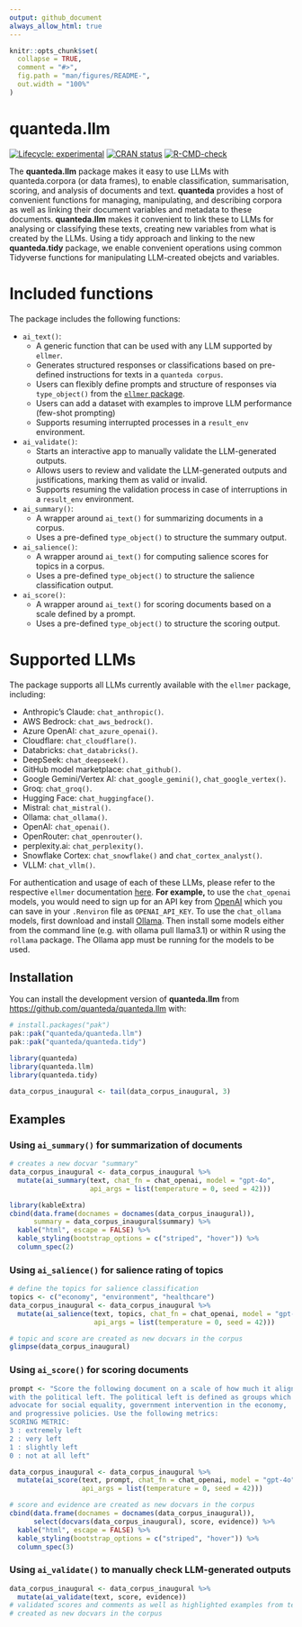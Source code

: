 ```yaml
---
output: github_document
always_allow_html: true
---
```


<!-- README.md is generated from README.Rmd. Please edit that file -->

```r
knitr::opts_chunk$set(
  collapse = TRUE,
  comment = "#>",
  fig.path = "man/figures/README-",
  out.width = "100%"
)
```

# quanteda.llm

<!-- badges: start -->
[![Lifecycle: experimental](https://img.shields.io/badge/lifecycle-experimental-orange.svg)](https://lifecycle.r-lib.org/articles/stages.html#experimental)
[![CRAN status](https://www.r-pkg.org/badges/version/quanteda.llm)](https://CRAN.R-project.org/package=quanteda.llm)
[![R-CMD-check](https://github.com/quanteda/quanteda.llm/actions/workflows/R-CMD-check.yaml/badge.svg)](https://github.com/quanteda/quanteda.llm/actions/workflows/R-CMD-check.yaml)
<!-- badges: end -->

The **quanteda.llm** package makes it easy to use LLMs with quanteda.corpora (or data frames), to enable classification, summarisation, scoring, and analysis of documents and text. **quanteda** provides a host of convenient functions for managing, manipulating, and describing corpora as well as linking their document variables and metadata to these documents.  **quanteda.llm** makes it convenient to link these to LLMs for analysing or classifying these texts, creating new variables from what is created by the LLMs. Using a tidy approach and linking to the new **quanteda.tidy** package, we enable convenient operations using common Tidyverse functions for manipulating LLM-created obejcts and variables.

# Included functions

The package includes the following functions:

- `ai_text()`: 
  - A generic function that can be used with any LLM supported by
`ellmer`.
  - Generates structured responses or classifications based on pre-defined instructions
for texts in a `quanteda corpus`. 
  - Users can flexibly define prompts and structure of responses via 
  `type_object()` from the [`ellmer` package](https://ellmer.tidyverse.org/articles/structured-data.html).
  - Users can add a dataset with examples to improve LLM performance (few-shot prompting)
  - Supports resuming interrupted processes in a `result_env` environment.
  
- `ai_validate()`: 
  - Starts an interactive app to manually validate the
  LLM-generated outputs.
  - Allows users to review and validate the LLM-generated outputs and justifications, marking them as valid or invalid.
  - Supports resuming the validation process in case of interruptions in a `result_env` environment.
  
- `ai_summary()`:
  - A wrapper around `ai_text()` for summarizing documents in a corpus.
  - Uses a pre-defined `type_object()` to structure the summary output.
  
- `ai_salience()`:
  - A wrapper around `ai_text()` for computing salience scores for topics in a corpus.
  - Uses a pre-defined `type_object()` to structure the salience classification output.
  
- `ai_score()`:
  - A wrapper around `ai_text()` for scoring documents based on a scale defined by a prompt.
  - Uses a pre-defined `type_object()` to structure the scoring output.

# Supported LLMs

The package supports all LLMs currently available with the `ellmer`
package, including:

- Anthropic’s Claude: `chat_anthropic()`.
- AWS Bedrock: `chat_aws_bedrock()`.
- Azure OpenAI: `chat_azure_openai()`.
- Cloudflare: `chat_cloudflare()`.
- Databricks: `chat_databricks()`.
- DeepSeek: `chat_deepseek()`.
- GitHub model marketplace: `chat_github()`.
- Google Gemini/Vertex AI: `chat_google_gemini()`,
  `chat_google_vertex()`.
- Groq: `chat_groq()`.
- Hugging Face: `chat_huggingface()`.
- Mistral: `chat_mistral()`.
- Ollama: `chat_ollama()`.
- OpenAI: `chat_openai()`.
- OpenRouter: `chat_openrouter()`.
- perplexity.ai: `chat_perplexity()`.
- Snowflake Cortex: `chat_snowflake()` and `chat_cortex_analyst()`.
- VLLM: `chat_vllm()`.

For authentication and usage of each of these LLMs, please refer to the
respective `ellmer` documentation
[here](https://ellmer.tidyverse.org/reference/index.html). **For
example,** to use the `chat_openai` models, you would need to sign up for an
API key from [OpenAI](https://platform.openai.com/playground/prompts) which you can save in your `.Renviron` file as
`OPENAI_API_KEY`. To use the `chat_ollama` models, first download and install
[Ollama](https://ollama.com/). Then install some models either from the
command line (e.g. with ollama pull llama3.1) or within R using the
`rollama` package. The Ollama app must be running for the models to be
used. 

## Installation

You can install the development version of **quanteda.llm** from
<https://github.com/quanteda/quanteda.llm> with:

```r
# install.packages("pak")
pak::pak("quanteda/quanteda.llm")
pak::pak("quanteda/quanteda.tidy")
```

```r
library(quanteda)
library(quanteda.llm)
library(quanteda.tidy)

data_corpus_inaugural <- tail(data_corpus_inaugural, 3)
```

## Examples

### Using `ai_summary()` for summarization of documents

```r
# creates a new docvar "summary"
data_corpus_inaugural <- data_corpus_inaugural %>%
  mutate(ai_summary(text, chat_fn = chat_openai, model = "gpt-4o",
                    api_args = list(temperature = 0, seed = 42)))

library(kableExtra)
cbind(data.frame(docnames = docnames(data_corpus_inaugural)), 
      summary = data_corpus_inaugural$summary) %>%
  kable("html", escape = FALSE) %>%
  kable_styling(bootstrap_options = c("striped", "hover")) %>%
  column_spec(2)
```

### Using `ai_salience()` for salience rating of topics

```r
# define the topics for salience classification
topics <- c("economy", "environment", "healthcare")
data_corpus_inaugural <- data_corpus_inaugural %>%
  mutate(ai_salience(text, topics, chat_fn = chat_openai, model = "gpt-4o",
                     api_args = list(temperature = 0, seed = 42)))

# topic and score are created as new docvars in the corpus
glimpse(data_corpus_inaugural)
```

### Using `ai_score()` for scoring documents

```r
prompt <- "Score the following document on a scale of how much it aligns
with the political left. The political left is defined as groups which
advocate for social equality, government intervention in the economy,
and progressive policies. Use the following metrics:
SCORING METRIC:
3 : extremely left
2 : very left
1 : slightly left
0 : not at all left"

data_corpus_inaugural <- data_corpus_inaugural %>%
  mutate(ai_score(text, prompt, chat_fn = chat_openai, model = "gpt-4o",
                  api_args = list(temperature = 0, seed = 42)))

# score and evidence are created as new docvars in the corpus
cbind(data.frame(docnames = docnames(data_corpus_inaugural)), 
      select(docvars(data_corpus_inaugural), score, evidence)) %>%
  kable("html", escape = FALSE) %>%
  kable_styling(bootstrap_options = c("striped", "hover")) %>%
  column_spec(3) 
```

### Using `ai_validate()` to manually check LLM-generated outputs

```r
data_corpus_inaugural <- data_corpus_inaugural %>%
  mutate(ai_validate(text, score, evidence))
# validated scores and comments as well as highlighted examples from texts are
# created as new docvars in the corpus 
```
